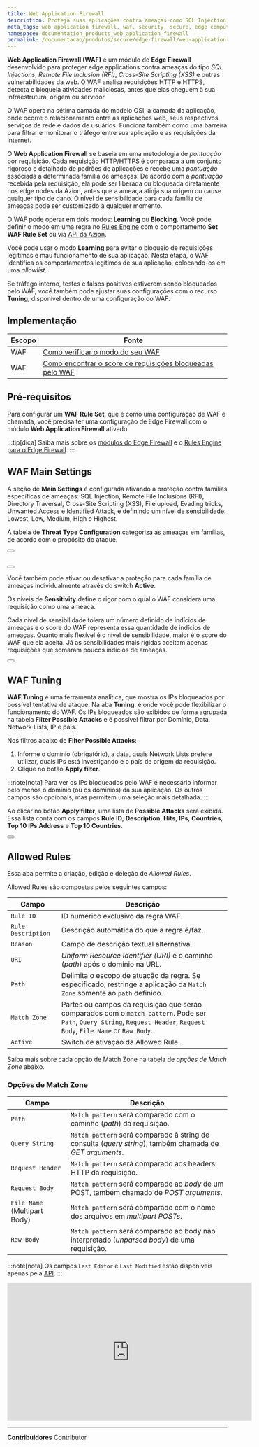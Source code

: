 ```yaml
---
title: Web Application Firewall
description: Proteja suas aplicações contra ameaças como SQL Injection, Remote File Inclusion (RFI), Cross-Site Scripting (XSS) e outras com Azion Web Application Firewall.
meta_tags: web application firewall, waf, security, secure, edge computing
namespace: documentation_products_web_application_firewall
permalink: /documentacao/produtos/secure/edge-firewall/web-application-firewall/
---
```



**Web Application Firewall (WAF)** é um módulo de **Edge Firewall** desenvolvido para proteger edge applications contra ameaças do tipo *SQL Injections*, *Remote File Inclusion (RFI)*, *Cross-Site Scripting (XSS)* e outras vulnerabilidades da web. O WAF analisa requisições HTTP e HTTPS, detecta e bloqueia atividades maliciosas, antes que elas cheguem à sua infraestrutura, origem ou servidor.

O WAF opera na sétima camada do modelo OSI, a camada da aplicação, onde ocorre o relacionamento entre as aplicações web, seus respectivos serviços de rede e dados de usuários. Funciona também como uma barreira para filtrar e monitorar o tráfego entre sua aplicação e as requisições da internet.

O **Web Application Firewall** se baseia em uma metodologia de *pontuação* por requisição. Cada requisição HTTP/HTTPS é comparada a um conjunto rigoroso e detalhado de padrões de aplicações e recebe uma *pontuação* associada a determinada família de ameaças. De acordo com a *pontuação* recebida pela requisição, ela pode ser liberada ou bloqueada diretamente nos edge nodes da Azion, antes que a ameaça atinja sua origem ou cause qualquer tipo de dano. O nível de sensibilidade para cada família de ameaças pode ser customizado a qualquer momento.

O WAF pode operar em dois modos: **Learning** ou **Blocking**. Você pode definir o modo em uma regra no [Rules Engine](/pt-br/documentacao/produtos/secure/edge-firewall/rules-engine/) com o comportamento **Set WAF Rule Set** ou via [API da Azion](https://api.azion.com/#cee49f12-e1d1-4d93-b117-2ef4554121b6).

Você pode usar o modo **Learning** para evitar o bloqueio de requisições legítimas e mau funcionamento de sua aplicação. Nesta etapa, o WAF identifica os comportamentos legítimos de sua aplicação, colocando-os em uma *allowlist*.

Se tráfego interno, testes e falsos positivos estiverem sendo bloqueados pelo WAF, você também pode ajustar suas configurações com o recurso **Tuning**, disponível dentro de uma configuração do WAF.

## Implementação

| Escopo | Fonte                                                                                                         |
|-------|----------------------------------------------------------------------------------------------------------------|
| WAF   | [Como verificar o modo do seu WAF](/pt-br/documentacao/produtos/guias/como-verificar-modo-do-seu-waf/)                    |
| WAF   | [Como encontrar o score de requisições bloqueadas pelo WAF](/pt-br/documentacao/produtos/guias/como-encontrar-score-de-requisicoes-bloqueadas-pelo-waf/) |

## Pré-requisitos

Para configurar um **WAF Rule Set**, que é como uma configuração de WAF é chamada, você precisa ter uma configuração de Edge Firewall com o módulo **Web Application Firewall** ativado.

:::tip[dica]
Saiba mais sobre os [módulos do Edge Firewall](/pt-br/documentacao/produtos/edge-firewall/) e o [Rules Engine para o Edge Firewall](/pt-br/documentacao/produtos/edge-firewall/rules-engine/).
:::

## WAF Main Settings

A seção de **Main Settings** é configurada ativando a proteção contra famílias específicas de ameaças: SQL Injection, Remote File Inclusions (RFI), Directory Traversal, Cross-Site Scripting (XSS), File upload, Evading tricks, Unwanted Access e Identified Attack, e definindo um nível de sensibilidade: Lowest, Low, Medium, High e Highest.

A tabela de **Threat Type Configuration** categoriza as ameaças em famílias, de acordo com o propósito do ataque.

<Button href="/pt-br/documentacao/produtos/edge-firewall/waf-rule-sets/#tipos-de-ameacas" text="saiba mais sobre os tipos de ameaça" variant="secondary"></Button> <br></br>

<Button href="/pt-br/documentacao/produtos/guias/secure/criar-waf-rule-set/" text="consulte o guia sobre criar rule set" variant="secondary"></Button>

Você também pode ativar ou desativar a proteção para cada família de ameaças individualmente através do switch **Active**.

Os níveis de **Sensitivity** define o rigor com o qual o WAF considera uma requisição como uma ameaça. 

Cada nível de sensibilidade tolera um número definido de indícios de ameaças e o score do WAF representa essa quantidade de indícios de ameaças. Quanto mais flexível é o nível de sensibilidade, maior é o score do WAF que ela aceita. Já as sensibilidades mais rígidas aceitam apenas requisições que somaram poucos indícios de ameaças.

<Button href="/pt-br/documentacao/produtos/edge-firewall/waf-rule-sets/#niveis-de-sensibilidade" text="saiba mais sobre níveis de sensibilidade" variant="secondary"></Button>

## WAF Tuning

**WAF Tuning** é uma ferramenta analítica, que mostra os IPs bloqueados por possível tentativa de ataque. Na aba **Tuning**, é onde você pode flexibilizar o funcionamento do WAF. Os IPs bloqueados são exibidos de forma agrupada na tabela **Filter Possible Attacks** e é possível filtrar por Domínio, Data, Network Lists, IP e país.

Nos filtros abaixo de **Filter Possible Attacks**:

1. Informe o domínio (obrigatório), a data, quais Network Lists prefere utilizar, quais IPs está investigando e o país de origem da requisição. 
2. Clique no botão **Apply filter**.

:::note[nota]
Para ver os IPs bloqueados pelo WAF é necessário informar pelo menos o domínio (ou os domínios) da sua aplicação. Os outros campos são opcionais, mas permitem uma seleção mais detalhada.
:::

Ao clicar no botão **Apply filter**, uma lista de **Possible Attacks** será exibida. Essa lista conta com os campos **Rule ID**, **Description**, **Hits**, **IPs**, **Countries**, **Top 10 IPs Address** e **Top 10 Countries**.

<Button href="/pt-br/documentacao/produtos/secure/edge-firewall/web-application-firewall/custom-allowed-rules/" text="saiba mais sobre Custom Allowed Rules do WAF" variant="secondary"></Button>

## Allowed Rules

Essa aba permite a criação, edição e deleção de *Allowed Rules*.

Allowed Rules são compostas pelos seguintes campos:

| Campo              | Descrição                                                                                                                                                               |
|--------------------|-------------------------------------------------------------------------------------------------------------------------------------------------------------------------|
| `Rule ID`          | ID numérico exclusivo da regra WAF.                                                                                                                                      | 
| `Rule Description` | Descrição automática do que a regra é/faz.                                                                                                                              |
| `Reason`           | Campo de descrição textual alternativa.                                                                                                                                 |
| `URI`              | *Uniform Resource Identifier (URI)* é o caminho (*path*) após o domínio na URL.                                                                                         |
| `Path`             | Delimita o escopo de atuação da regra. Se especificado, restringe a aplicação da `Match Zone` somente ao `path` definido.                                                 |
| `Match Zone`       | Partes ou campos da requisição que serão comparados com o `match pattern`. Pode ser `Path`, `Query String`, `Request Header`, `Request Body`, `File Name` or `Raw Body`. |
| `Active`           | Switch de ativação da Allowed Rule.                                                                                                                                     |

Saiba mais sobre cada opção de Match Zone na tabela de *opções de Match Zone* abaixo.

### Opções de Match Zone

| Campo                        | Descrição                                                                                               |
|------------------------------|---------------------------------------------------------------------------------------------------------|
| `Path`                       | `Match pattern` será comparado com o caminho (*path*) da requisição.                                    |
| `Query String`               | `Match pattern` será comparado à string de consulta (*query string*), também chamada de *GET arguments*. |
| `Request Header`             | `Match pattern` será comparado aos headers HTTP da requisição.                                          | 
| `Request Body`               | `Match pattern` será comparado ao *body* de um POST, também chamado de *POST arguments*.                |
| `File Name` (Multipart Body) | `Match pattern` será comparado com o nome dos arquivos em *multipart POSTs*.                             |
| `Raw Body`                   | `Match pattern` será comparado ao body não interpretado (*unparsed body*) de uma requisição.            |

:::note[nota]
Os campos `Last Editor` e `Last Modified` estão disponíveis apenas pela [API](https://api.azion.com).
:::


<iframe width="560" height="315" src="https://www.youtube.com/embed/EFxq5Woc_Dg" loading="lazy" title="Introduction to WAF setup and configuration" frameborder="0" allow="accelerometer; autoplay; clipboard-write; encrypted-media; gyroscope; picture-in-picture; web-share" allowfullscreen></iframe>




---


**Contribuidores** <ContributorList>Contributor</ContributorList>
